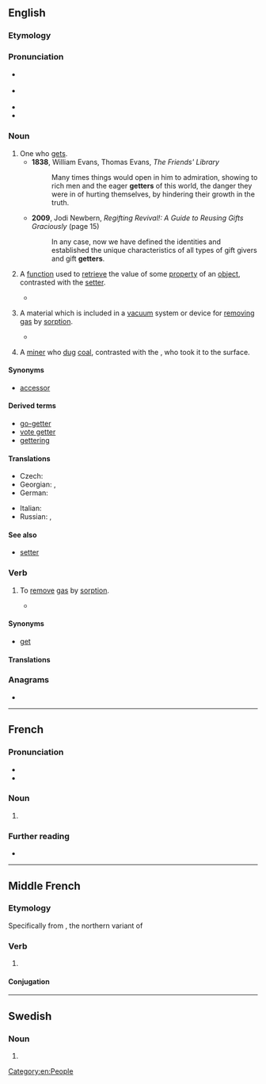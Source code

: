 {{also|Getter}}
==English==

===Etymology===
{{suffix|en|get|er}}

===Pronunciation===
* {{a|RP}} {{IPA|en|/ˈɡɛtə/}}
* {{a|GA}} {{IPA|en|/ˈɡɛtə(ɹ)/|/-ɾə(ɹ)/}}
* {{rhymes|en|ɛtə|ɛtə(ɹ)|s2=2}}
* {{hyphenation|en|get|ter}}

===Noun===
{{en-noun}}

# One who [[get]]s.
#* '''1838''', William Evans, Thomas Evans, ''The Friends' Library''
#*: Many times things would open in him to admiration, showing to rich men and the eager '''getters''' of this world, the danger they were in of hurting themselves, by hindering their growth in the truth.
#* '''2009''', Jodi Newbern, ''Regifting Revival!: A Guide to Reusing Gifts Graciously'' (page 15)
#*: In any case, now we have defined the identities and established the unique characteristics of all types of gift givers and gift '''getters'''.
# {{lb|en|object-oriented programming}} A [[function]] used to [[retrieve]] the value of some [[property]] of an [[object]], contrasted with the [[setter]].
#* {{quote-book
|en
|year=2002
|author=James Steven Perry
|title=Java Management Extensions
|chapter=2
|isbn=0596002459
|page=47
|passage=A proper '''getter''' must return the type of its attribute.}}
# {{lb|en|sciences}} A material which is included in a [[vacuum]] system or device for [[removing]] [[gas]] by [[sorption]].
#* {{quote-book
|en
|year=1979
|author=G. L. Weissler and Robert Warner Carlson
|title=Vacuum Physics and Technology
|chapter=5
|isbn=0124759149
|pages=194-195
|passage=Titanium has become the preferred '''getter''' for general vacuum-pumping applications because of its relatively high vapor pressure characteristic and its broad spectrum chemical reactivity.}}
# {{lb|en|mining|historical}} A [[miner]] who [[dig|dug]] [[coal]], contrasted with the {{m|en|putter}}, who took it to the surface.

====Synonyms====
* {{sense|computing}} [[accessor]]

====Derived terms====
* [[go-getter]]
* [[vote getter]]
* [[gettering]]

====Translations====
{{trans-top|absorbing material}}
* Czech: {{t+|cs|getr|m}}
* Georgian: {{t|ka|გაზთმშთანთქავი}}, {{t|ka|გეტერი}}
* German: {{t|de|Getter|m}}
{{trans-mid}}
* Italian: {{t|it|getter|m}}
* Russian: {{t+|ru|геттер|m}}, {{t+|ru|газопоглотитель|m}}
{{trans-bottom}}

====See also====
* [[setter]]

===Verb===
{{en-verb}}

# {{lb|en|sciences}} To [[remove]] [[gas]] by [[sorption]].
#* {{quote-book
|en
|year=2003
|author=John F. O'Hanlon
|title=A Users Guide to Vacuum Technology
|chapter=14
|isbn=0471270520
|page=247
|passage=Many reactive metals rapidly pump large quantities of active gases because they '''getter''' (react with) the gases.}}

====Synonyms====
* [[get]]

====Translations====
{{trans-top|to remove gas by sorption}}
{{trans-mid}}
{{trans-bottom}}

===Anagrams===
* {{anagrams|en|a=eegrtt|treget}}

[[Category:en:People]]

----

==French==

===Pronunciation===
* {{fr-IPA|guetteur}}
* {{audio|fr|LL-Q150 (fra)-LoquaxFR-getter.wav|Audio}}

===Noun===
{{fr-noun|m}}
# {{lb|fr|object-oriented}} {{l|en|getter}}

===Further reading===
* {{R:TLFi}}

----

==Middle French==

===Etymology===
Specifically from {{der|frm|fro|geter}}, the northern variant of {{m|fro|jeter||to throw}}

===Verb===
{{head|frm|verb}}

# {{alternative form of|frm|iecter}}

====Conjugation====
{{frm-conj-er|gett}}

----

==Swedish==

===Noun===
{{head|sv|noun form}}

# {{sv-noun-form-indef-pl|get}}